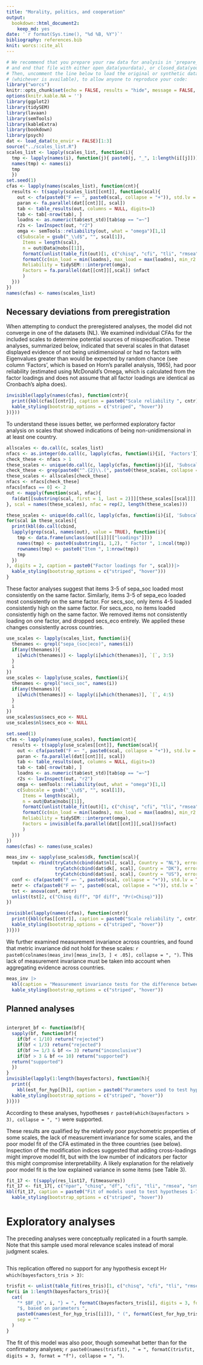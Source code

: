 ```yaml
---
title: "Morality, politics, and cooperation"
output:
  bookdown::html_document2:
    keep_md: yes
date: '`r format(Sys.time(), "%d %B, %Y")`'
bibliography: references.bib
knit: worcs::cite_all
---
```


```r
# We recommend that you prepare your raw data for analysis in 'prepare_data.R',
# and end that file with either open_data(yourdata), or closed_data(yourdata).
# Then, uncomment the line below to load the original or synthetic data
# (whichever is available), to allow anyone to reproduce your code:
library("worcs")
knitr::opts_chunk$set(echo = FALSE, results = "hide", message = FALSE, warning = FALSE)
options(knitr.kable.NA = '')
library(ggplot2)
library(tidySEM)
library(lavaan)
library(semTools)
library(kableExtra)
library(bookdown)
library(psych)
dat <- load_data(to_envir = FALSE)[1:3]
source("../scales_list.R")
scales_list <- lapply(scales_list, function(i){
  tmp <- lapply(names(i), function(j){ paste0(j, "_", 1:length(i[[j]]))})
  names(tmp) <- names(i)
  tmp
  })
set.seed(1)
cfas <- lapply(names(scales_list), function(cnt){
  results <- t(sapply(scales_list[[cnt]], function(scal){
    out <- cfa(paste0("F =~ ", paste0(scal, collapse = "+")), std.lv = TRUE, data = dat[[cnt]])
    paran <- fa.parallel(dat[[cnt]][, scal])
    tab <- table_results(out, columns = NULL, digits=3)
    tab <- tab[-nrow(tab), ]
    loadns <- as.numeric(tab$est_std)[tab$op == "=~"]
    r2s <- lavInspect(out, "r2")
    omga <- semTools::reliability(out, what = "omega")[1,1]
    c(Subscale = gsub("_\\d$", "", scal[1]),
      Items = length(scal),
      n = out@Data@nobs[[1]],
      formatC(unlist(table_fit(out)[1, c("chisq", "cfi", "tli", "rmsea", "srmr")]), digits = 3, format = "f"), 
      formatC(c(min_load = min(loadns), max_load = max(loadns), min_r2 = min(r2s), max_r2 = max(r2s), omega = omga), digits = 3, format = "f"),
      Reliability = tidySEM:::interpret(omga),
      Factors = fa.parallel(dat[[cnt]][,scal]) $nfact
      )
  }))
})
names(cfas) <- names(scales_list)
```

## Necessary deviations from preregistration

When attempting to conduct the preregistered analyses,
the model did not converge in one of the datasets (NL).
We examined individual CFAs for the included scales to determine potential
sources of misspecification.
These analyses, summarized below, indicated that several scales in that dataset
displayed evidence of not being unidimensional or had no factors with Eigenvalues greater than would be expected by random chance (see column 'Factors', which is based on Horn's parallel analysis, 1965),
had poor reliability (estimated using McDonald's Omega, which is calculated from the factor loadings and does not assume that all factor loadings are identical as Cronbach's alpha does).

```r
invisible(lapply(names(cfas), function(cntr){
  print({kbl(cfas[[cntr]], caption = paste0("Scale reliability ", cntr)) |>
  kable_styling(bootstrap_options = c("striped", "hover"))
})}))
```

To understand these issues better, we performed exploratory factor analysis on scales that showed indications of being non-unidimensional in at least one country.

```r
allscales <- do.call(c, scales_list)
nfacs <- as.integer(do.call(c, lapply(cfas, function(i){i[, 'Factors']})))
check_these <- nfacs > 1
these_scales <- unique(do.call(c, lapply(cfas, function(i){i[, 'Subscale']}))[check_these])
check_these <- grep(paste0("^.{2}\\.(", paste0(these_scales, collapse = "|"), ")$"), names(allscales))
these_scales <- allscales[check_these]
nfacs <- nfacs[check_these]
nfacs[nfacs == 0] <- 2
out <- mapply(function(scal, nfac){
  fa(dat[[substring(scal, first = 1, last = 2)]][these_scales[[scal]]], nfac)
}, scal = names(these_scales), nfac = rep(2, length(these_scales)))

these_scales <- unique(do.call(c, lapply(cfas, function(i){i[, 'Subscale']}))[check_these])
for(scal in these_scales){
  print(kbl(do.call(cbind,
  lapply(grep(scal, names(out), value = TRUE), function(i){
    tmp <- data.frame(unclass(out[[i]][["loadings"]]))
    names(tmp) <- paste0(substring(i, 1,2), " Factor ", 1:ncol(tmp))
    rownames(tmp) <- paste0("Item ", 1:nrow(tmp))
    tmp
  })
), digits = 2, caption = paste0("Factor loadings for ", scal))|>
  kable_styling(bootstrap_options = c("striped", "hover")))
}
```

These factor analyses suggest that items 3-5 of sepa_soc loaded most consistently on the same factor.
Similarly, items 3-5 of sepa_eco loaded most consistently on the same factor.
For secs_soc, only items 4-5 loaded consistently high on the same factor.
For secs_eco, no items loaded consistently high on the same factor.
We removed items not consistently loading on one factor,
and dropped secs_eco entirely.
We applied these changes consistently across countries.

```r
use_scales <- lapply(scales_list, function(i){
  thenames <- grepl("sepa_(soc|eco)", names(i))
  if(any(thenames)){
    i[which(thenames)] <- lapply(i[which(thenames)], `[`, 3:5)
  }
  i
})
use_scales <- lapply(use_scales, function(i){
  thenames <- grepl("secs_soc", names(i))
  if(any(thenames)){
    i[which(thenames)] <- lapply(i[which(thenames)], `[`, 4:5)
  }
  i
})
use_scales$us$secs_eco <- NULL
use_scales$nl$secs_eco <- NULL

set.seed(1)
cfas <- lapply(names(use_scales), function(cnt){
  results <- t(sapply(use_scales[[cnt]], function(scal){
    out <- cfa(paste0("F =~ ", paste0(scal, collapse = "+")), std.lv = TRUE, data = dat[[cnt]])
    paran <- fa.parallel(dat[[cnt]][, scal])
    tab <- table_results(out, columns = NULL, digits=3)
    tab <- tab[-nrow(tab), ]
    loadns <- as.numeric(tab$est_std)[tab$op == "=~"]
    r2s <- lavInspect(out, "r2")
    omga <- semTools::reliability(out, what = "omega")[1,1]
    c(Subscale = gsub("_\\d$", "", scal[1]),
      Items = length(scal),
      n = out@Data@nobs[[1]],
      formatC(unlist(table_fit(out)[1, c("chisq", "cfi", "tli", "rmsea", "srmr")]), digits = 3, format = "f"), 
      formatC(c(min_load = min(loadns), max_load = max(loadns), min_r2 = min(r2s), max_r2 = max(r2s), omega = omga), digits = 3, format = "f"),
      Reliability = tidySEM:::interpret(omga),
      Factors = invisible(fa.parallel(dat[[cnt]][,scal])$nfact)
      )
  }))
})
names(cfas) <- names(use_scales)

meas_inv <- sapply(use_scales$dk, function(scal){
  tmpdat <- rbind(tryCatch(cbind(dat$nl[, scal], Country = "NL"), error = function(e) NULL),
                  tryCatch(cbind(dat$dk[, scal], Country = "DK"), error = function(e) NULL),
                  tryCatch(cbind(dat$us[, scal], Country = "US"), error = function(e) NULL))
  conf <- cfa(paste0("F =~ ", paste0(scal, collapse = "+")), std.lv = TRUE, data = tmpdat, group = "Country")
  metr <- cfa(paste0("F =~ ", paste0(scal, collapse = "+")), std.lv = TRUE, data = tmpdat, group = "Country", group.equal = "loadings")
  tst <- anova(conf, metr)
  unlist(tst[2, c("Chisq diff", "Df diff", "Pr(>Chisq)")])
})
```

```r
invisible(lapply(names(cfas), function(cntr){
  print({kbl(cfas[[cntr]], caption = paste0("Scale reliability ", cntr)) |>
  kable_styling(bootstrap_options = c("striped", "hover"))
})}))
```

We further examined measurement invariance across countries,
and found that metric invariance did not hold for these scales: `r paste0(colnames(meas_inv)[meas_inv[3, ] < .05], collapse = ", ")`.
This lack of measurement invariance must be taken into account when aggregating evidence across countries.

```r
meas_inv |>
  kbl(caption = "Measurement invariance tests for the difference between a configural and metrically invariant model.", digits = 3) |>
  kable_styling(bootstrap_options = c("striped", "hover"))
```

## Planned analyses

```r

```

```r
interpret_bf <- function(bf){
  sapply(bf, function(bf){
    if(bf < 1/10) return("rejected")
    if(bf < 1/3) return("rejected")
    if(bf >= 1/3 & bf <= 3) return("inconclusive")
    if(bf > 3 & bf <= 10) return("supported")
  return("supported")
  })
}
invisible(lapply(1:length(bayesfactors), function(h){
  print({
    kbl(est_for_hyp[[h]], caption = paste0("Parameters used to test hypothesis ", h, ". Evidence in favor of the hypothesis: BF = ", formatC(bayesfactors[h], digits = 3, format = "f"), " (", interpret_bf(bayesfactors[h]), ")."), digits = 3) |>
  kable_styling(bootstrap_options = c("striped", "hover"))
})}))
```

According to these analyses, hypotheses `r paste0(which(bayesfactors > 3), collapse = ", ")` were supported.

These results are qualified by the relatively poor psychometric properties of some scales,
the lack of measurement invariance for some scales,
and the poor model fit of the CFA estimated in the three countries (see below).
Inspection of the modification indices suggested that adding cross-loadings might improve model fit,
but with the low number of indicators per factor this might compromise interpretability.
A likely explanation for the relatively poor model fit is the low explained variance in some items (see Table 3).

```r
fit_17 <- t(sapply(res_list17, fitmeasures))
fit_17 <- fit_17[, c("npar", "chisq", "df", "cfi", "tli", "rmsea", "srmr")]
kbl(fit_17, caption = paste0("Fit of models used to test hypotheses 1-7."), digits = 3) |>
  kable_styling(bootstrap_options = c("striped", "hover"))
```


# Exploratory analyses

The preceding analyses were conceptually replicated in a fourth sample.
Note that this sample used moral relevance scales instead of moral judgment scales.

```r

```

This replication offered no support for any hypothesis except H`r which(bayesfactors_tris > 3)`:

```r
trisfit <- unlist(table_fit(res_tris)[1, c("chisq", "cfi", "tli", "rmsea", "srmr")])
for(i in 1:length(bayesfactors_tris)){
  cat(
    "* $BF_{h", i, "} = ", formatC(bayesfactors_tris[i], digits = 3, format = "f"),
    "$, based on parameters ", 
    paste0(names(est_for_hyp_tris[[i]]), " (", formatC(est_for_hyp_tris[[i]], digits = 3, format = "f"), ")", collapse = ", "), ".  \r\n",
    sep = ""
  )
}
```

The fit of this model was also poor, though somewhat better than for the confirmatory analyses; `r paste0(names(trisfit), " = ", formatC(trisfit, digits = 3, format = "f"), collapse = ", ")`.
